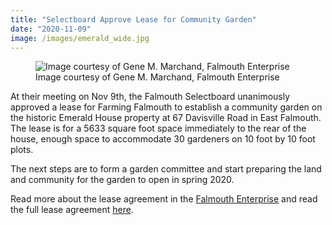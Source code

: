 ```yaml
---
title: "Selectboard Approve Lease for Community Garden"
date: "2020-11-09"
image: /images/emerald_wide.jpg
---
```


![Image courtesy of Gene M. Marchand, Falmouth Enterprise](/images/emerald_wide.jpg)

At their meeting on Nov 9th, the Falmouth Selectboard unanimously approved a lease for Farming Falmouth to establish a community garden on the historic Emerald House property at 67 Davisville Road in East Falmouth. The lease is for a 5633 square foot space immediately to the rear of the house, enough space to accommodate 30 gardeners on 10 foot by 10 foot plots.

The next steps are to form a garden committee and start preparing the land and community for the garden to open in spring 2020.

Read more about the lease agreement in the [Falmouth Enterprise](https://www.capenews.net/falmouth/news/east-falmouth-community-garden-license-approved/article_f5a5ba42-d6ab-59d6-bea6-8c31407215e1.html) and read the full lease agreement [here](/docs/Emerald Garden License Agreement.pdf).

